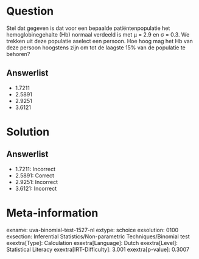 Question
========

Stel dat gegeven is dat voor een bepaalde patiëntenpopulatie het
hemoglobinegehalte (Hb) normaal verdeeld is met μ = 2.9 en σ = 0.3. We
trekken uit deze populatie aselect een persoon. Hoe hoog mag het Hb van
deze persoon hoogstens zijn om tot de laagste 15% van de populatie te
behoren?

Answerlist
----------

* 1.7211
* 2.5891
* 2.9251
* 3.6121

Solution
========

Answerlist
----------

* 1.7211: Incorrect
* 2.5891: Correct
* 2.9251: Incorrect
* 3.6121: Incorrect

Meta-information
================
exname: uva-binomial-test-1527-nl
extype: schoice
exsolution: 0100
exsection: Inferential Statistics/Non-parametric Techniques/Binomial test
exextra[Type]: Calculation
exextra[Language]: Dutch
exextra[Level]: Statistical Literacy
exextra[IRT-Difficulty]: 3.001
exextra[p-value]: 0.3007

